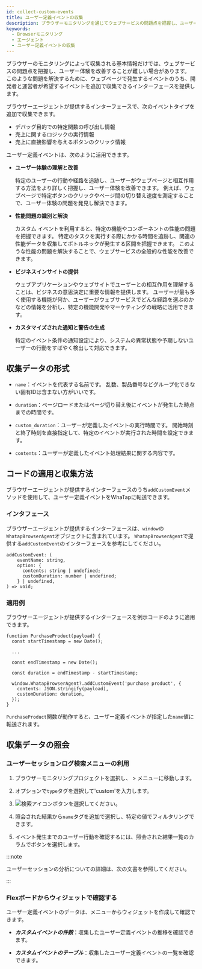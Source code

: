 ```yaml
---
id: collect-custom-events
title: ユーザー定義イベントの収集
description: ブラウザーモニタリングを通じてウェブサービスの問題点を把握し、ユーザー体験を改善するために、ウェブページで発生するイベントのうち、開発者と運営者が希望するイベントを追加で収集できるインターフェースを提供します。
keywords:
  - Browserモニタリング
  - エージェント
  - ユーザー定義イベントの収集
---
```


ブラウザーのモニタリングによって収集される基本情報だけでは、ウェブサービスの問題点を把握し、ユーザー体験を改善することが難しい場合があります。 このような問題を解決するために、ウェブページで発生するイベントのうち、開発者と運営者が希望するイベントを追加で収集できるインターフェースを提供します。

ブラウザーエージェントが提供するインターフェースで、次のイベントタイプを追加で収集できます。

- デバッグ目的での特定関数の呼び出し情報
- 売上に関するロジックの実行情報
- 売上に直接影響を与えるボタンのクリック情報

ユーザー定義イベントは、次のように活用できます。

- **ユーザー体験の理解と改善**

  特定のユーザーの行動や経路を追跡し、ユーザーがウェブページと相互作用する方法をより詳しく把握し、ユーザー体験を改善できます。 例えば、ウェブページで特定ボタンのクリックやページ間の切り替え速度を測定することで、ユーザー体験の問題を発見し解決できます。

- **性能問題の識別と解決**

  カスタム イベントを利用すると、特定の機能やコンポーネントの性能の問題を把握できます。 特定のタスクを実行する際にかかる時間を追跡し、関連の性能データを収集してボトルネックが発生する区間を把握できます。 このような性能の問題を解決することで、ウェブサービスの全般的な性能を改善できます。

- **ビジネスインサイトの提供**

  ウェブアプリケーションやウェブサイトでユーザーとの相互作用を理解することは、ビジネスの意思決定に重要な情報を提供します。 ユーザーが最も多く使用する機能が何か、ユーザーがウェブサービスでどんな経路を選ぶのかなどの情報を分析し、特定の機能開発やマーケティングの戦略に活用できます。

- **カスタマイズされた通知と警告の生成**

  特定のイベント条件の通知設定により、システムの異常状態や予期しないユーザーの行動をすばやく検出して対応できます。

## 収集データの形式

- `name`：イベントを代表する名前です。 乱数、製品番号などグループ化できない固有IDは含まない方がいいです。

- `duration`：ページロードまたはページ切り替え後にイベントが発生した時点までの時間です。

- `custom_duration`：ユーザーが定義したイベントの実行時間です。 開始時刻と終了時刻を直接指定して、特定のイベントが実行された時間を設定できます。

- `contents`：ユーザーが定義したイベント処理結果に関する内容です。

## コードの適用と収集方法

ブラウザーエージェントが提供するインターフェースのうち`addCustomEvent`メソッドを使用して、ユーザー定義イベントをWhaTapに転送できます。

### インタフェース

ブラウザーエージェントが提供するインターフェースは、`window`の`WhatapBrowserAgent`オブジェクトに含まれています。 `WhatapBrowserAgent`で提供する`addCustomEvent`のインターフェースを参考にしてください。

```tsx title='Typescript'
addCustomEvent: (
    eventName: string,
    option: {
      contents: string | undefined;
      customDuration: number | undefined;
    } | undefined,
) => void;
```

### 適用例

ブラウザーエージェントが提供するインターフェースを例示コードのように適用できます。

```tsx title='Typescript'
function PurchaseProduct(payload) {
  const startTimestamp = new Date();

  ...

  const endTimestamp = new Date();

  const duration = endTimestamp - startTimestamp;

  window.WhatapBrowserAgent?.addCustomEvent('purchase product', {
    contents: JSON.stringify(payload),
    customDuration: duration,
  });
}
```

`PurchaseProduct`関数が動作すると、ユーザー定義イベントが指定した`name`値に転送されます。

## 収集データの照会

### ユーザーセッションログ検索メニューの利用

1. ブラウザーモニタリングプロジェクトを選択し、<Cmdname sid="side_analysis" className="uitext" /> &gt; <Cmdname sid="side_userSessionEventSearch" className="uitext" />メニューに移動します。

2. <Cmdname sid="filter" className="uitext" />オプションで<code>type</code>タグを選択して'custom'を入力します。

   <ImgLang img='collect-custom-events-example01.png' desc='フィルタ検索' />

3. ![検索アイコン](/img/ico-btn-search.png)ボタンを選択してください。

4. 照会された結果から`name`タグを追加で選択し、特定の値でフィルタリングできます。

   <ImgLang img='collect-custom-events-example02.png' desc='フィルタ検索' />

5. イベント発生までのユーザー行動を確認するには、照会された結果一覧の<Cmdname sid="TTL07736" className="uitext" />カラムで<Cmdname sid="analysis" className="uitext" />ボタンを選択します。

   <ImgLang img='collect-custom-events-example03.png' desc='ユーザーセッション分析' />

:::note

ユーザーセッションの分析についての詳細は、次の文書を参照してください。

:::

### Flexボードからウィジェットで確認する

ユーザー定義イベントのデータは、<Cmdname sid="side_flexboard" className="uitext" />メニューからウィジェットを作成して確認できます。

<ImgLang img='browser-flexboard-custom-event-widget.png' desc='カスタムイベントウィジェット' />

- **_カスタムイベントの件数_**：収集したユーザー定義イベントの推移を確認できます。

- **_カスタムイベントのテーブル_**：収集したユーザー定義イベントの一覧を確認できます。
